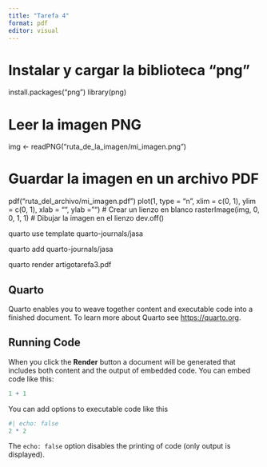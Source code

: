 ```yaml
---
title: "Tarefa 4"
format: pdf
editor: visual
---
```


# Instalar y cargar la biblioteca "png"
install.packages("png")
library(png)

# Leer la imagen PNG
img <- readPNG("ruta_de_la_imagen/mi_imagen.png")

# Guardar la imagen en un archivo PDF
pdf("ruta_del_archivo/mi_imagen.pdf")
plot(1, type = "n", xlim = c(0, 1), ylim = c(0, 1), xlab = "", ylab = "")  # Crear un lienzo en blanco
rasterImage(img, 0, 0, 1, 1)  # Dibujar la imagen en el lienzo
dev.off()

quarto use template quarto-journals/jasa

quarto add quarto-journals/jasa

quarto render artigotarefa3.pdf

## Quarto

Quarto enables you to weave together content and executable code into a finished document. To learn more about Quarto see <https://quarto.org>.

## Running Code

When you click the **Render** button a document will be generated that includes both content and the output of embedded code. You can embed code like this:

```r
1 + 1
```

You can add options to executable code like this

```r
#| echo: false
2 * 2
```

The `echo: false` option disables the printing of code (only output is displayed).
